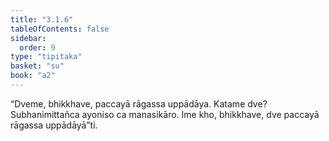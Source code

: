 ```yaml
---
title: "3.1.6"
tableOfContents: false
sidebar:
  order: 9
type: "tipitaka"
basket: "su"
book: "a2"
---
```



<DynamicBreadcrumb />

<Division number="124" book="a2">

<Paragraph number="209" book="a2">
“Dveme, bhikkhave, paccayā rāgassa uppādāya. Katame dve? Subhanimittañca ayoniso ca manasikāro. Ime kho, bhikkhave, dve paccayā rāgassa uppādāyā”ti.
</Paragraph>
</Division>
